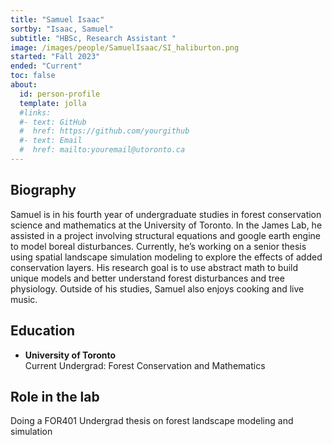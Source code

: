 ```yaml
---
title: "Samuel Isaac"
sortby: "Isaac, Samuel"
subtitle: "HBSc, Research Assistant "
image: /images/people/SamuelIsaac/SI_haliburton.png
started: "Fall 2023"
ended: "Current"
toc: false
about:
  id: person-profile
  template: jolla
  #links:
  #- text: GitHub
  #  href: https://github.com/yourgithub
  #- text: Email
  #  href: mailto:youremail@utoronto.ca
---
```


::: {#person-profile}
:::
## Biography

Samuel is in his fourth year of undergraduate studies in forest conservation science and mathematics at the University of Toronto. In the James Lab, he assisted in a project involving structural equations and google earth engine to model boreal disturbances. Currently, he's working on a senior thesis using spatial landscape simulation modeling to explore the effects of added conservation layers. His research goal is to use abstract math to build unique models and better understand forest disturbances and tree physiology. Outside of his studies, Samuel also enjoys cooking and live music.

## Education

-   **University of Toronto**<br /> Current Undergrad: Forest Conservation and Mathematics

## Role in the lab

Doing a FOR401 Undergrad thesis on forest landscape modeling and simulation
